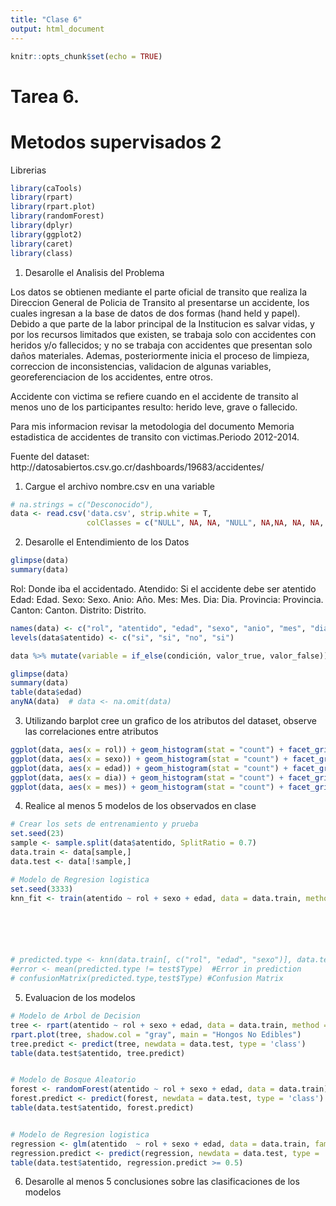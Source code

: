 ```yaml
---
title: "Clase 6"
output: html_document
---
```


```r
knitr::opts_chunk$set(echo = TRUE)
```

# Tarea 6.
# Metodos supervisados 2

Librerias
```r
library(caTools)
library(rpart)
library(rpart.plot)
library(randomForest)
library(dplyr)
library(ggplot2)
library(caret)
library(class)
```

1. Desarolle el Analisis del Problema

Los datos se obtienen mediante el  parte oficial de transito que realiza la Direccion General de Policia de Transito al presentarse un accidente, los cuales ingresan a la base de datos de dos formas (hand held y papel). Debido a que parte de la labor principal de la Institucion es salvar vidas, y por los recursos limitados que existen, se trabaja solo con accidentes con heridos y/o fallecidos; y no se trabaja con accidentes que presentan solo daños materiales. Ademas, posteriormente inicia el proceso de limpieza, correccion de inconsistencias, validacion de algunas variables,  georeferenciacion de los accidentes, entre otros.


Accidente con victima se refiere cuando en el accidente de transito al menos uno de los participantes resulto: herido leve, grave o fallecido.

Para mis informacion revisar la metodologia del documento Memoria estadistica de accidentes de transito con victimas.Periodo 2012-2014.

Fuente del dataset:
http://datosabiertos.csv.go.cr/dashboards/19683/accidentes/

1. Cargue el archivo nombre.csv en una variable

```r
# na.strings = c("Desconocido"),
data <- read.csv('data.csv', strip.white = T,
                 colClasses = c("NULL", NA, NA, "NULL", NA,NA, NA, NA, NA, NA, NA, NA, "NULL", "NULL", "NULL"))
```

2. Desarolle el Entendimiento de los Datos
```r
glimpse(data)
summary(data)
```
Rol: Donde iba el accidentado.
Atendido: Si el accidente debe ser atentido
Edad: Edad.
Sexo: Sexo.
Anio: Año.
Mes: Mes.
Dia: Dia.
Provincia: Provincia.
Canton: Canton.
Distrito: Distrito.
```r
names(data) <- c("rol", "atentido", "edad", "sexo", "anio", "mes", "dia", "provincia", "canton", "distrito")
levels(data$atentido) <- c("si", "si", "no", "si")

data %>% mutate(variable = if_else(condición, valor_true, valor_false)) %>% mutate(variable = as.factor(as.characters(variable))))

glimpse(data)
summary(data)
table(data$edad)
anyNA(data)  # data <- na.omit(data)
```

3. Utilizando barplot cree un grafico de los atributos del dataset, observe las correlaciones entre atributos
```r
ggplot(data, aes(x = rol)) + geom_histogram(stat = "count") + facet_grid(c("atentido")) + coord_flip()
ggplot(data, aes(x = sexo)) + geom_histogram(stat = "count") + facet_grid(c("atentido")) + coord_flip()
ggplot(data, aes(x = edad)) + geom_histogram(stat = "count") + facet_grid(c("atentido")) + coord_flip()
ggplot(data, aes(x = dia)) + geom_histogram(stat = "count") + facet_grid(c("atentido")) + coord_flip()
ggplot(data, aes(x = mes)) + geom_histogram(stat = "count") + facet_grid(c("atentido")) + coord_flip()
```


4. Realice al menos 5 modelos de los observados en clase
```r
# Crear los sets de entrenamiento y prueba
set.seed(23)
sample <- sample.split(data$atentido, SplitRatio = 0.7)
data.train <- data[sample,] 
data.test <- data[!sample,]
```


```r
# Modelo de Regresion logistica
set.seed(3333)
knn_fit <- train(atentido ~ rol + sexo + edad, data = data.train, method = "knn", trControl = trainControl())






# predicted.type <- knn(data.train[, c("rol", "edad", "sexo")], data.test[, c("rol", "edad", "sexo")],      data.train$atentido, k = 1)
#error <- mean(predicted.type != test$Type)  #Error in prediction
# confusionMatrix(predicted.type,test$Type) #Confusion Matrix
```
5. Evaluacion de los modelos
```r


# Modelo de Arbol de Decision
tree <- rpart(atentido ~ rol + sexo + edad, data = data.train, method =  'class')
rpart.plot(tree, shadow.col = "gray", main = "Hongos No Edibles")
tree.predict <- predict(tree, newdata = data.test, type = 'class')
table(data.test$atentido, tree.predict)


# Modelo de Bosque Aleatorio
forest <- randomForest(atentido ~ rol + sexo + edad, data = data.train)
forest.predict <- predict(forest, newdata = data.test, type = 'class')
table(data.test$atentido, forest.predict)


# Modelo de Regresion logistica
regression <- glm(atentido  ~ rol + sexo + edad, data = data.train, family = binomial)
regression.predict <- predict(regression, newdata = data.test, type = 'response')
table(data.test$atentido, regression.predict >= 0.5)

```


6. Desarolle al menos 5 conclusiones sobre las clasificaciones de los modelos



